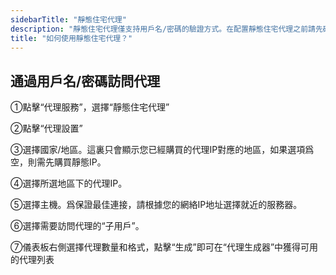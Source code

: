 ```yaml
---
sidebarTitle: "靜態住宅代理"
description: "靜態住宅代理僅支持用戶名/密碼的驗證方式。在配置靜態住宅代理之前請先確認您已經添加了子用戶。"
title: "如何使用靜態住宅代理？"
---
```


## 通過用戶名/密碼訪問代理

①點擊“代理服務”，選擇“靜態住宅代理”

②點擊“代理設置”

③選擇國家/地區。這裏只會顯示您已經購買的代理IP對應的地區，如果選項爲空，則需先購買靜態IP。

④選擇所選地區下的代理IP。

⑤選擇主機。爲保證最佳連接，請根據您的網絡IP地址選擇就近的服務器。

⑥選擇需要訪問代理的“子用戶”。

⑦儀表板右側選擇代理數量和格式，點擊“生成”即可在“代理生成器”中獲得可用的代理列表